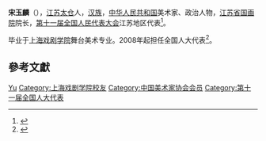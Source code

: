 '''宋玉麟'''（{{bd|1947年||}}），[[江苏|江苏]][[太仓|太仓]]人，[[汉族|汉族]]，[[中华人民共和国|中华人民共和国]]美术家、政治人物，[[江苏省国画院|江苏省国画院]]院长，[[第十一届全国人民代表大会|第十一届全国人民代表大会]]江苏地区代表<ref>{{cite web|author=新华网|title=第十一届全国人大代表|url=http://news.xinhuanet.com/ziliao/2008-03/03/content_7708230.htm?node=36628|publisher=新华网|accessdate=2014-01-07|archive-date=2014-01-10|archive-url=https://web.archive.org/web/20140110211415/http://news.xinhuanet.com/ziliao/2008-03/03/content_7708230.htm?node=36628|dead-url=no}}</ref>。

毕业于[[上海戏剧学院|上海戏剧学院]]舞台美术专业。2008年起担任全国人大代表<ref>{{cite news|title=全国人大代表信息-宋玉麟|url=http://210.82.31.1:8084/delegate/viewDelegate.action?dbid=110761|accessdate=2013-04-05|newspaper=全国人大网|archive-url=https://web.archive.org/web/20140321071751/http://www.npc.gov.cn/delegate/viewDelegate.action?dbid=110761|archive-date=2014-03-21|dead-url=yes}}</ref>。

== 參考文獻 ==
{{reflist}}

{{中国美术家协会第七届理事会}}
{{中国美术家协会第八届理事会}}

{{Authority control}}
{{DEFAULTSORT:Song宋}}
[[Category:宋姓|Yu]]
[[Category:上海戏剧学院校友|Category:上海戏剧学院校友]]
[[Category:中国美术家协会会员|Category:中国美术家协会会员]]
[[Category:第十一届全国人大代表|Category:第十一届全国人大代表]]